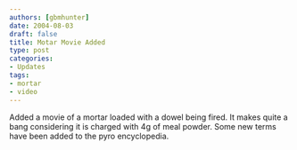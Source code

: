 ```yaml
---
authors: [gbmhunter]
date: 2004-08-03
draft: false
title: Motar Movie Added
type: post
categories:
- Updates
tags:
- mortar
- video
---
```


Added a movie of a mortar loaded with a dowel being fired. It makes quite a bang considering it is charged with 4g of meal powder. Some new terms have been added to the pyro encyclopedia.
